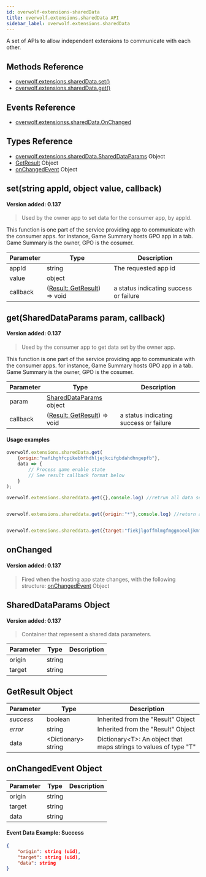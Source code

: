 ```yaml
---
id: overwolf-extensions-sharedData
title: overwolf.extensions.sharedData API
sidebar_label: overwolf.extensions.sharedData
---
```


A set of APIs to allow independent extensions to communicate with each other.

## Methods Reference

* [overwolf.extensions.sharedData.set()](#setstring-appid-object-value-callback)
* [overwolf.extensions.sharedData.get()](#getshareddataparams-param-callback)

## Events Reference

* [overwolf.extensionss.sharedData.OnChanged](#onchanged)

## Types Reference

* [overwolf.extensions.sharedData.SharedDataParams](#shareddataparams-object) Object
* [GetResult](#getresult-object) Object
* [onChangedEvent](#onchangedevent-object) Object

## set(string appId, object value, callback)
#### Version added: 0.137

> Used by the owner app to set data for the consumer app, by appId.

This function is one part of the service providing app to communicate with the consumer apps.
for instance, Game Summary hosts GPO app in a tab. Game Summary is the owner, GPO is the cosumer.

Parameter | Type                                             | Description                             |
--------- | -------------------------------------------------| ----------------------------------------|
appId	  | string                                           | The requested app id                    |
value	  | object                                           |                                         |
callback  | ([Result: GetResult](#getresult-object)) => void | a status indicating success or failure  |

## get(SharedDataParams param, callback)
#### Version added: 0.137

> Used by the consumer app to get data set by the owner app.

This function is one part of the service providing app to communicate with the consumer apps.
for instance, Game Summary hosts GPO app in a tab. Game Summary is the owner, GPO is the cosumer.

Parameter | Type                                                 | Description                                                                                    |
--------- | -----------------------------------------------------| ---------------------------------------------------------------------------------------------- |
param	  | [SharedDataParams](#shareddataparams-object) object  |                                                                                                |
callback  | ([Result: GetResult](#getresult-object)) => void     | a status indicating success or failure                                                         |

#### Usage examples

```js
overwolf.extensions.sharedData.get(
    {origin:"nafihghfcpikebhfhdhljejkcifgbdahdhngepfb"},
    data => {
        // Process game enable state
        // See result callback format below
    }
);

overwolf.extensions.shareddata.get({},console.log) //retrun all data set to my self


overwolf.extensions.shareddata.get({origin:"*"},console.log) //return all data was set to my self


overwolf.extensions.shareddata.get({target:"fiekjlgoffmlmgfmggnoeoljkmfkcapcdmcgcfgm"},console.info) //retrun data i set to "fiekjlgoffmlmgfmggnoeoljkmfkcapcdmcgcfgm" (extension id)
```

## onChanged
#### Version added: 0.137

> Fired when the hosting app state changes, with the following structure: [onChangedEvent](#onchangedevent-object) Object

## SharedDataParams Object
#### Version added: 0.137

> Container that represent a shared data parameters.

Parameter   | Type                                | Description                   |
----------- | ------------------------------------| ----------------------------- |
origin      | string                              |                               |
target      | string                              |                               |

## GetResult Object

Parameter          | Type                 | Description                                 |
-------------------| ---------------------| ------------------------------------------- |
*success*          | boolean              | Inherited from the "Result" Object          |
*error*            | string               | Inherited from the "Result" Object          |
data               | &lt;Dictionary> string | Dictionary&lt;T>: An object that maps strings to values of type "T" |

## onChangedEvent Object

Parameter    | Type       | Description     |
-------------| -----------|---------------- |
origin       |  string    |                 | 
target       |  string    |                 |
data         |  string    |                 |

#### Event Data Example: Success

```json
{
    "origin": string (uid),
    "target": string (uid),
    "data": string
}
```